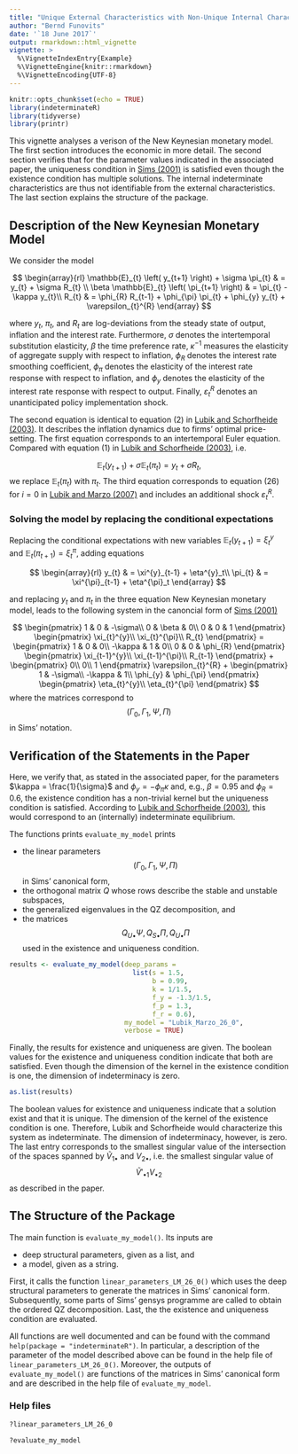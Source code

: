 ```yaml
---
title: "Unique External Characteristics with Non-Unique Internal Characteristics"
author: "Bernd Funovits"
date: '`18 June 2017`'
output: rmarkdown::html_vignette
vignette: >
  %\VignetteIndexEntry{Example}
  %\VignetteEngine{knitr::rmarkdown}
  %\VignetteEncoding{UTF-8}
---
```


```r
knitr::opts_chunk$set(echo = TRUE)
library(indeterminateR)
library(tidyverse)
library(printr)
```

This vignette analyses a verison of the New Keynesian monetary model.
The first section introduces the economic in more detail.
The second section verifies that for the parameter values indicated in the associated paper, the uniqueness condition in [Sims (2001)](https://doi.org/10.1023/A:1020517101123) is satisfied even though the existence condition has multiple solutions.
The internal indeterminate characteristics are thus not identifiable from the external characteristics.
The last section explains the structure of the package.

## Description of the New Keynesian Monetary Model

We consider the model

$$
\begin{array}{rl}
    \mathbb{E}_{t} \left( y_{t+1} \right) + \sigma \pi_{t} & = y_{t} + \sigma R_{t} \\
    \beta \mathbb{E}_{t} \left( \pi_{t+1} \right) & = \pi_{t} - \kappa y_{t}\\
    R_{t} & = \phi_{R} R_{t-1} + \phi_{\pi} \pi_{t} + \phi_{y} y_{t} + \varepsilon_{t}^{R}
\end{array}
$$

where $y_t$, $\pi_t$, and $R_t$ are log-deviations from the steady state of output, inflation and the interest rate. 
Furthermore, $\sigma$ denotes the intertemporal substitution elasticity, $\beta$ the time preference rate, $\kappa^{-1}$ measures the elasticity of aggregate supply with respect to inflation, $\phi_R$ denotes the interest rate smoothing coefficient, $\phi_{\pi}$ denotes the elasticity of the interest rate response with respect to inflation, and $\phi_{y}$ denotes the elasticity of the interest rate response with respect to output. 
Finally, $\varepsilon_t^{R}$ denotes an unanticipated policy implementation shock.

The second equation is identical to equation (2) in [Lubik and Schorfheide (2003)](https://doi.org/10.1016/S0165-1889(02)00153-7).
It describes the inflation dynamics due to firms' optimal price-setting.
The first equation corresponds to an intertemporal Euler equation. 
Compared with equation (1) in [Lubik and Schorfheide (2003)](https://doi.org/10.1016/S0165-1889(02)00153-7), i.e. 

$$
\mathbb{E}_{t} \left( y_{t+1} \right) + \sigma \mathbb{E}_{t} \left( \pi_{t} \right) = y_{t} + \sigma R_{t},
$$
we replace $\mathbb{E}_{t} \left( \pi_{t} \right)$ with $\pi_t$.
The third equation corresponds to equation (26) for $i = 0$ in [Lubik and Marzo (2007)](https://doi.org/10.1016/j.iref.2004.09.008) and includes an additional shock $\varepsilon_t^{R}$.

### Solving the model by replacing the conditional expectations

Replacing the conditional expectations with new variables $\mathbb{E}_{t} \left( y_{t+1} \right) = \xi^{y}_t$ and $\mathbb{E}_{t} \left( \pi_{t+1} \right) = \xi^{\pi}_t$, adding equations 

$$
\begin{array}{rl}
  y_{t} & = \xi^{y}_{t-1} + \eta^{y}_t\\
  \pi_{t} & = \xi^{\pi}_{t-1} + \eta^{\pi}_t
\end{array}
$$

and replacing $y_t$ and $\pi_t$ in the three equation New Keynesian monetary model, leads to the following system in the canoncial form of [Sims (2001)](https://doi.org/10.1023/A:1020517101123)

$$
\begin{pmatrix}
    1 & 0 & -\sigma\\
    0 & \beta & 0\\
    0 & 0 & 1
\end{pmatrix}
\begin{pmatrix}
    \xi_{t}^{y}\\
    \xi_{t}^{\pi}\\
    R_{t}
\end{pmatrix} =
\begin{pmatrix}
    1 & 0 & 0\\
    -\kappa & 1 & 0\\
    0 & 0 & \phi_{R}
\end{pmatrix}
\begin{pmatrix}
    \xi_{t-1}^{y}\\
    \xi_{t-1}^{\pi}\\
    R_{t-1}
\end{pmatrix} + 
\begin{pmatrix}
    0\\
    0\\
    1
\end{pmatrix} 
\varepsilon_{t}^{R} + 
\begin{pmatrix}
    1 & -\sigma\\
    -\kappa & 1\\
    \phi_{y} & \phi_{\pi}
\end{pmatrix}
\begin{pmatrix}
    \eta_{t}^{y}\\
    \eta_{t}^{\pi}
\end{pmatrix}
$$
where the matrices correspond to $$ \left( \Gamma_0, \Gamma_1, \Psi, \Pi \right) $$ in Sims' notation.

## Verification of the Statements in the Paper

Here, we verify that, as stated in the associated paper, for the parameters $\kappa = \frac{1}{\sigma}$ and $\phi_{y} = -\phi_{\pi} \kappa$ and, e.g., $\beta = 0.95$ and $\phi_R = 0.6$, the existence condition has a non-trivial kernel but the uniqueness condition is satisfied. 
According to [Lubik and Schorfheide (2003)](https://doi.org/10.1016/S0165-1889\(02\)00153-7), this would correspond to an (internally) indeterminate equilibrium.

The functions prints `evaluate_my_model` prints

* the linear parameters $$ \left( \Gamma_0, \Gamma_1, \Psi, \Pi \right) $$ in Sims' canonical form,
* the orthogonal matrix $Q$ whose rows describe the stable and unstable subspaces,
* the generalized eigenvalues in the QZ decomposition, and
* the matrices $$ Q_{U \bullet} \Psi, Q_{S \bullet} \Pi, Q_{U \bullet} \Pi $$ used in the existence and uniqueness condition.


```r
results <- evaluate_my_model(deep_params = 
                               list(s = 1.5, 
                                    b = 0.99, 
                                    k = 1/1.5, 
                                    f_y = -1.3/1.5, 
                                    f_p = 1.3, 
                                    f_r = 0.6),
                             my_model = "Lubik_Marzo_26_0", 
                             verbose = TRUE)
```

Finally, the results for existence and uniqueness are given.
The boolean values for the existence and uniqueness condition indicate that both are satisfied.
Even though the dimension of the kernel in the existence condition is one, the dimension of indeterminacy is zero.


```r
as.list(results)
```

The boolean values for existence and uniqueness indicate that a solution exist and that it is unique.
The dimension of the kernel of the existence condition is one.
Therefore, Lubik and Schorfheide would characterize this system as indeterminate.
The dimension of indeterminacy, however, is zero.
The last entry corresponds to the smallest singular value of the intersection of the spaces spanned by $\tilde{V}_{1 \bullet}$ and $V_{2 \bullet}$, i.e. the smallest singular value of 
$$
\tilde{V}'_{\bullet1}V_{\bullet2}
$$
as described in the paper.

## The Structure of the Package

The main function is `evaluate_my_model()`.
Its inputs are 

* deep structural parameters, given as a list, and 
* a model, given as a string.

First, it calls the function `linear_parameters_LM_26_0()` which uses the deep structural parameters to generate the matrices in Sims' canonical form.
Subsequently, some parts of Sims' gensys programme are called to obtain the ordered QZ decomposition.
Last, the the existence and uniqueness condition are evaluated.

All functions are well documented and can be found with the command `help(package = "indeterminateR")`.
In particular, a description of the parameter of the model described above can be found in the help file of `linear_parameters_LM_26_0()`.
Moreover, the outputs of `evaluate_my_model()` are functions of the matrices in Sims' canonical form and are described in the help file of `evaluate_my_model`.

### Help files

```r
?linear_parameters_LM_26_0
```


```r
?evaluate_my_model
```
